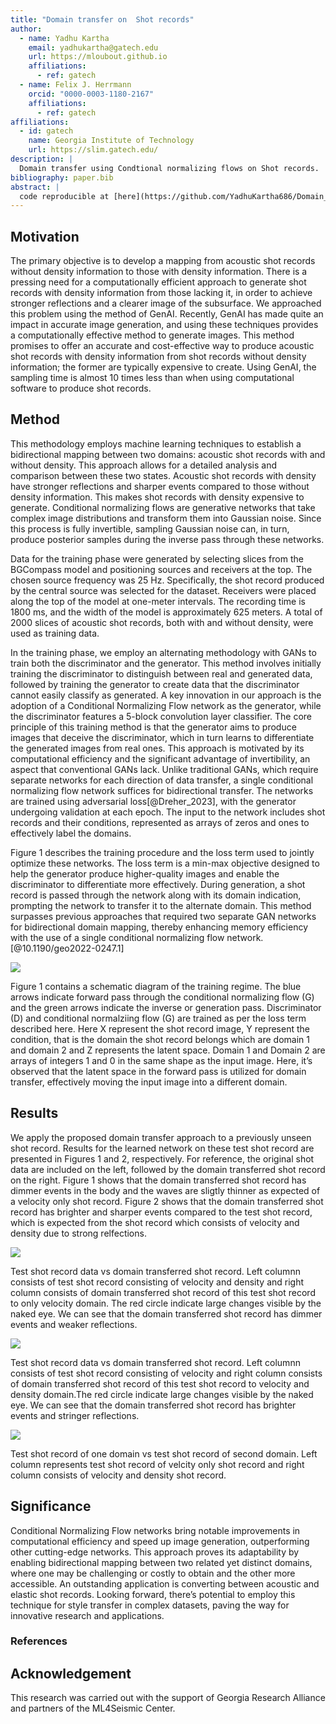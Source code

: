 ```yaml
---
title: "Domain transfer on  Shot records"
author:
  - name: Yadhu Kartha
    email: yadhukartha@gatech.edu
    url: https://mloubout.github.io
    affiliations:
      - ref: gatech
  - name: Felix J. Herrmann
    orcid: "0000-0003-1180-2167"
    affiliations:
      - ref: gatech
affiliations:
  - id: gatech
    name: Georgia Institute of Technology
    url: https://slim.gatech.edu/
description: | 
  Domain transfer using Condtional normalizing flows on Shot records.
bibliography: paper.bib
abstract: |
  code reproducible at [here](https://github.com/YadhuKartha686/Domain_transfer/blob/main/scripts/DTwithCNF.jl)
---
```


::: hidden
$$
    \newcommand{\pluseq}{\mathrel{+}=}
$$
:::

## Motivation

The primary objective is to develop a mapping from acoustic shot records without density information to those with density information. There is a pressing need for a computationally efficient approach to generate shot records with density information from those lacking it, in order to achieve stronger reflections and a clearer image of the subsurface. We approached this problem using the method of GenAI. Recently, GenAI has made quite an impact in accurate image generation, and using these techniques provides a computationally effective method to generate images. This method promises to offer an accurate and cost-effective way to produce acoustic shot records with density information from shot records without density information; the former are typically expensive to create. Using GenAI, the sampling time is almost 10 times less than when using computational software to produce shot records.

## Method

This methodology employs machine learning techniques to establish a bidirectional mapping between two domains: acoustic shot records with and without density. This approach allows for a detailed analysis and comparison between these two states. Acoustic shot records with density have stronger reflections and sharper events compared to those without density information. This makes shot records with density expensive to generate. Conditional normalizing flows are generative networks that take complex image distributions and transform them into Gaussian noise. Since this process is fully invertible, sampling Gaussian noise can, in turn, produce posterior samples during the inverse pass through these networks. 

Data for the training phase were generated by selecting slices from the BGCompass model and positioning sources and receivers at the top. The chosen source frequency was 25 Hz. Specifically, the shot record produced by the central source was selected for the dataset. Receivers were placed along the top of the model at one-meter intervals. The recording time is 1800 ms, and the width of the model is approximately 625 meters. A total of 2000 slices of acoustic shot records, both with and without density, were used as training data.

In the training phase, we employ an alternating methodology with GANs to train both the discriminator and the generator. This method involves initially training the discriminator to distinguish between real and generated data, followed by training the generator to create data that the discriminator cannot easily classify as generated. A key innovation in our approach is the adoption of a Conditional Normalizing Flow network as the generator, while the discriminator features a 5-block convolution layer classifier. The core principle of this training method is that the generator aims to produce images that deceive the discriminator, which in turn learns to differentiate the generated images from real ones. This approach is motivated by its computational efficiency and the significant advantage of invertibility, an aspect that conventional GANs lack. Unlike traditional GANs, which require separate networks for each direction of data transfer, a single conditional normalizing flow network suffices for bidirectional transfer. The networks are trained using adversarial loss[@Dreher_2023], with the generator undergoing validation at each epoch. The input to the network includes shot records and their conditions, represented as arrays of zeros and ones to effectively label the domains. 

Figure 1 describes the training procedure and the loss term used to jointly optimize these networks. The loss term is a min-max objective designed to help the generator produce higher-quality images and enable the discriminator to differentiate more effectively. During generation, a shot record is passed through the network along with its domain indication, prompting the network to transfer it to the alternate domain. This method surpasses previous approaches that required two separate GAN networks for bidirectional domain mapping, thereby enhancing memory efficiency with the use of a single conditional normalizing flow network.[@10.1190/geo2022-0247.1]  

::: {#fig-vdtov }
![](figures/trainingreg.png)

Figure 1 contains a schematic diagram of the training regime. The blue arrows indicate forward pass through the conditional normalizing flow (G) and the green arrows indicate the inverse or generation pass. Discriminator (D) and conditional normalziing flow (G) are trained as per the loss term described here.  Here X represent the shot record image, Y represent the condition, that is the domain the shot record belongs which are domain 1 and domain 2 and Z represents the latent space. Domain 1 and Domain 2 are arrays of integers 1 and 0 in the same shape as the input image. Here, it's observed that the latent space in the forward pass is utilized for domain transfer, effectively moving the input image into a different domain.
:::


## Results

We apply the proposed domain transfer approach to a previously unseen shot record. Results for the learned network on these test shot record are presented in Figures 1 and 2, respectively. For reference, the original shot data are included on the left, followed by the domain transferred shot record on the right. Figure 1 shows that the domain transferred shot record has dimmer events in the body and the waves are sligtly thinner as expected of a velocity only shot record. Figure 2 shows that the domain transferred shot record has brighter and sharper events compared to the test shot record, which is expected from the shot record which consists of velocity and density due to strong relfections.


::: {#fig-vdtov }
![](figures/comparetestveldenandvel.png)

Test shot record data vs domain transferred shot record. Left columnn consists of test shot record consisting of velocity and density and right column consists of domain transferred shot record of this test shot record to only velocity domain. The red circle indicate large changes visible by the naked eye. We can see that the domain transferred shot record has dimmer events and weaker reflections.
:::

::: {#fig-vtovd }
![](figures/comparetestvelandvelden.png)

Test shot record data vs domain transferred shot record. Left columnn consists of test shot record consisting of velocity and right column consists of domain transferred shot record of this test shot record to velocity and density domain.The red circle indicate large changes visible by the naked eye. We can see that the domain transferred shot record has brighter events and stringer reflections.
:::

::: {#fig-test }
![](figures/testdatacomp.png)

Test shot record of one domain vs test shot record of second domain. Left column represents test shot record of velcity only shot record and right column consists of velocity and density shot record.
::: 


## Significance

Conditional Normalizing Flow networks bring notable improvements in computational efficiency and speed up image generation, outperforming other cutting-edge networks. This approach proves its adaptability by enabling bidirectional mapping between two related yet distinct domains, where one may be challenging or costly to obtain and the other more accessible. An outstanding application is converting between acoustic and elastic shot records. Looking forward, there's potential to employ this technique for style transfer in complex datasets, paving the way for innovative research and applications.

### References

::: {#refs}
:::

## Acknowledgement {.appendix}

This research was carried out with the support of Georgia Research Alliance and partners of the ML4Seismic Center.

